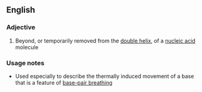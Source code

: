 ==English==

===Adjective===
{{en-adj|-}}

# {{genetics}} Beyond, or temporarily removed from the [[double helix]], of a [[nucleic acid]] molecule

===Usage notes===
* Used especially to describe the thermally induced movement of a base that is a feature of [[base-pair breathing]]